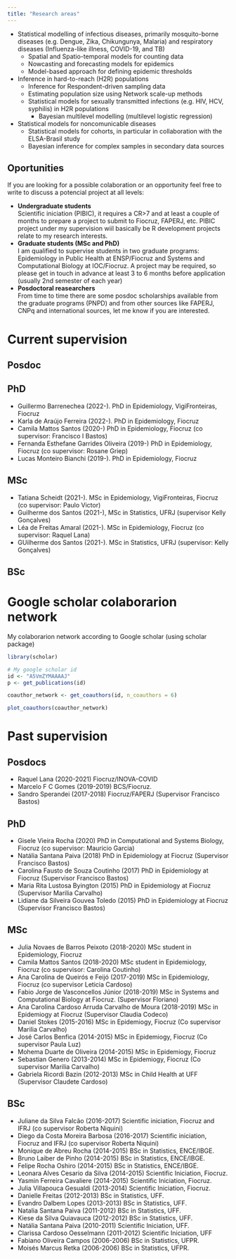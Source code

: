 ```yaml
---
title: "Research areas"
---
```



- Statistical modelling of infectious diseases, primarily mosquito-borne diseases (e.g. Dengue, Zika, Chikungunya, Malaria) and respiratory diseases (Influenza-like illness, COVID-19, and TB)
    - Spatial and Spatio-temporal models for counting data
    - Nowcasting and forecasting models for epidemics
    - Model-based approach for defining epidemic thresholds
- Inference in hard-to-reach (H2R) populations
    - Inference for Respondent-driven sampling data
    - Estimating population size using Network scale-up methods
    - Statistical models for sexually transmitted infections (e.g. HIV, HCV, syphilis) in H2R populations
        - Bayesian multilevel modelling (multilevel logistic regression)
- Statistical models for noncomunicable diseases
    - Statistical models for cohorts, in particular in collaboration with the ELSA-Brasil study
    - Bayesian inference for complex samples in secondary data sources 


## Oportunities

If you are looking for a possible colaboration or an opportunity feel free to write to discuss a potencial project at all levels:

- **Undergraduate students** <br> Scientific iniciation (PIBIC), it requires a CR>7 and at least a couple of months to prepare a project to submit to Fiocruz, FAPERJ, etc. PIBIC project under my supervision wiil basically be R development projects relate to my research interests.
- **Graduate students (MSc and PhD)** <br> I am qualified to supervise students in two graduate programs: Epidemiology in Public Health at ENSP/Fiocruz and Systems and Computational Biology at IOC/Fiocruz. A project may be required, so please get in touch in advance at least 3 to 6 months before application (usually 2nd semester of each year)
- **Posdoctoral reasearchers** <br> From time to time there are some posdoc scholarships available from the graduate programs (PNPD) and from other sources like FAPERJ, CNPq and international sources, let me know if you are interested.

# Current supervision

## Posdoc

  
## PhD

  - Guillermo Barrenechea (2022-). PhD in Epidemiology, VigiFronteiras, Fiocruz
  - Karla de Araújo Ferreira (2022-). PhD in Epidemiology, Fiocruz
  - Camila Mattos Santos  (2020-) PhD in Epidemiology, Fiocruz (co supervisor: Francisco I Bastos)
  - Fernanda Esthefane Garrides Oliveira  (2019-) PhD in Epidemiology, Fiocruz (co supervisor: Rosane Griep)
  - Lucas Monteiro Bianchi (2019-). PhD in Epidemiology, Fiocruz

## MSc 
  - Tatiana Scheidt (2021-). MSc in Epidemiology, VigiFronteiras, Fiocruz (co supervisor: Paulo Victor)
  - Guilherme dos Santos (2021-), MSc in Statistics, UFRJ (supervisor Kelly Gonçalves)
  - Léa de Freitas Amaral (2021-). MSc in Epidemiology, Fiocruz (co supervisor: Raquel Lana)
  - GUilherme dos Santos (2021-). MSc in Statistics, UFRJ (supervisor: Kelly Gonçalves)
  
## BSc



# Google scholar colaborarion network

My colaborarion network according to Google scholar (using scholar package)

```r
library(scholar)

# My google scholar id
id <- "A5VmZYMAAAAJ"
p <- get_publications(id)

coauthor_network <- get_coauthors(id, n_coauthors = 6)

plot_coauthors(coauthor_network)
```



# Past supervision

## Posdocs

  - Raquel Lana (2020-2021) Fiocruz/INOVA-COVID
  - Marcelo F C Gomes (2019-2019) BCS/Fiocruz.
  - Sandro Sperandei (2017-2018) Fiocruz/FAPERJ (Supervisor Francisco Bastos)

## PhD 
  - Gisele Vieira Rocha  (2020) PhD in Computational and Systems Biology, Fiocruz (co supervisor: Mauricio Garcia)
  - Natália Santana Paiva (2018) PhD in Epidemiology at Fiocruz (Supervisor Francisco Bastos)
  - Carolina Fausto de Souza Coutinho (2017) PhD in Epidemiology at Fiocruz (Supervisor Francisco Bastos)
  - Maria Rita Lustosa Byington (2015) PhD in Epidemiology at Fiocruz (Supervisor Marilia Carvalho)
  - Lidiane da Silveira Gouvea Toledo (2015) PhD in Epidemiology at Fiocruz (Supervisor Francisco Bastos)


## MSc 

  - Julia Novaes de Barros Peixoto (2018-2020) MSc student in Epidemiology, Fiocruz
  - Camila Mattos Santos  (2018-2020) MSc student in Epidemiology, Fiocruz (co supervisor: Carolina Coutinho)
  - Ana Carolina de Queirós e Feijó  (2017-2019) MSc in Epidemiology, Fiocruz (co supervisor Leticia Cardoso)
  - Fabio Jorge de Vasconcellos Júnior (2018-2019) MSc in Systems and Computational Biology at Fiocruz. (Supervisor Floriano)
  - Ana Carolina Cardoso Arruda Carvalho de Moura (2018-2019) MSc in Epidemiogy at Fiocruz (Supervisor Claudia Codeco)
  - Daniel Stokes (2015-2016) MSc in Epidemiogy, Fiocruz (Co supervisor Marilia Carvalho)
  - José Carlos Benfica (2014-2015) MSc in Epidemiogy, Fiocruz (Co supervisor Paula Luz)
  - Mohema Duarte de Oliveira (2014-2015) MSc in Epidemiogy, Fiocruz
  - Sebastian Genero (2013-2014) MSc in Epidemiogy, Fiocruz (Co supervisor Marilia Carvalho)
  - Gabriela Ricordi Bazin (2012-2013) MSc in Child Health at UFF (Supervisor Claudete Cardoso)

## BSc 

  - Juliane da Silva Falcão (2016-2017) Scientific iniciation, Fiocruz and IFRJ (co supervisor Roberta Niquini)
  - Diego da Costa Moreira Barbosa (2016-2017) Scientific iniciation, Fiocruz and IFRJ (co supervisor Roberta Niquini)
  - Monique de Abreu Rocha (2014-2015) BSc in Statistics, ENCE/IBGE.
  - Bruno Laiber de Pinho (2014-2015) BSc in Statistics, ENCE/IBGE.
  - Felipe Rocha Oshiro (2014-2015) BSc in Statistics, ENCE/IBGE.
  - Leonara Alves Cesario da Silva (2014-2015) Scientific Iniciation, Fiocruz.
  - Yasmin Ferreira Cavaliere (2014-2015) Scientific Iniciation, Fiocruz.
  - Julia Villapouca Gesualdi (2013-2014) Scientific Iniciation, Fiocruz.
  - Danielle Freitas (2012-2013) BSc in Statistics, UFF.
  - Evandro Dalbem Lopes (2013-2013) BSc in Statistics, UFF.
  - Natalia Santana Paiva (2011-2012) BSc in Statistics, UFF.
  - Kiese da Silva Quiavauca (2012-2012) BSc in Statistics, UFF.
  - Natália Santana Paiva	(2010-2011) Scientific Iniciation, UFF.
  - Clarissa Cardoso Oesselmann (2011-2012) Scientific Iniciation, UFF
  - Fabiano Oliveira Campos (2006-2006) BSc in Statistics, UFPR.
  - Moisés Marcus Retka (2006-2006) BSc in Statistics, UFPR.


